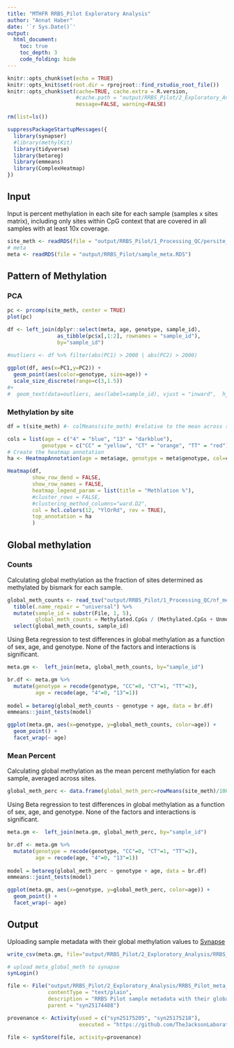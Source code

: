 ```yaml
---
title: "MTHFR RRBS_Pilot Exploratory Analysis"
author: "Annat Haber"
date: '`r Sys.Date()`'
output: 
  html_document:
    toc: true
    toc_depth: 3
    code_folding: hide
---
```


```r
knitr::opts_chunk$set(echo = TRUE)
knitr::opts_knit$set(root.dir = rprojroot::find_rstudio_root_file())
knitr::opts_chunk$set(cache=TRUE, cache.extra = R.version, 
                      #cache.path = "output/RRBS_Pilot/2_Exploratory_Analysis/",
                      message=FALSE, warning=FALSE)
```

```r
rm(list=ls())

suppressPackageStartupMessages({
  library(synapser)
  #library(methylKit)
  library(tidyverse)
  library(betareg)
  library(emmeans)
  library(ComplexHeatmap)
})
```

## Input
Input is percent methylation in each site for each sample (samples x sites matrix), including only sites within CpG context that are covered in all samples with at least 10x coverage. 
```r
site_meth <- readRDS(file = "output/RRBS_Pilot/1_Processing_QC/persite_meth.RDS")
# meta
meta <- readRDS(file = "output/RRBS_Pilot/sample_meta.RDS")
```

## Pattern of Methylation
### PCA
```r
pc <- prcomp(site_meth, center = TRUE)
plot(pc)

df <- left_join(dplyr::select(meta, age, genotype, sample_id),
                as_tibble(pc$x[,1:2], rownames = "sample_id"),
                by="sample_id")

#outliers <- df %>% filter(abs(PC1) > 2000 | abs(PC2) > 2000)
  
ggplot(df, aes(x=PC1,y=PC2)) + 
  geom_point(aes(color=genotype, size=age)) +
  scale_size_discrete(range=c(3,1.5)) 
#+
#  geom_text(data=outliers, aes(label=sample_id), vjust = "inward",  hjust = -0.5)
```
  
### Methylation by site  
```r
df = t(site_meth) #- colMeans(site_meth) #relative to the mean across samples

cols = list(age = c("4" = "blue", "13" = "darkblue"),
           genotype = c("CC" = "yellow", "CT" = "orange", "TT" = "red"))
# Create the heatmap annotation
ha <- HeatmapAnnotation(age = meta$age, genotype = meta$genotype, col=cols)

Heatmap(df,
        show_row_dend = FALSE,
        show_row_names = FALSE,
        heatmap_legend_param = list(title = "Methlation %"),
        #cluster_rows = FALSE, 
        #clustering_method_columns="ward.D2", 
        col = hcl.colors(12, "YlOrRd", rev = TRUE),
        top_annotation = ha
        )
```



## Global methylation {.tabset .tabset-fade .tabset-pills}
### Counts
Calculating global methylation as the fraction of sites determined as methylated by bismark for each sample.
```r
global_meth_counts <- read_tsv("output/RRBS_Pilot/1_Processing_QC/nf_methylseq_output/bismark_summary/bismark_summary_report.txt") %>%
  tibble(.name_repair = "universal") %>%
  mutate(sample_id = substr(File, 1, 5),
         global_meth_counts = Methylated.CpGs / (Methylated.CpGs + Unmethylated.CpGs) ) %>%
  select(global_meth_counts, sample_id)
```

Using Beta regression to test differences in global methylation as a function of sex, age, and genotype. None of the factors and interactions is significant.
```r
meta.gm <-  left_join(meta, global_meth_counts, by="sample_id")

br.df <- meta.gm %>%
  mutate(genotype = recode(genotype, "CC"=0, "CT"=1, "TT"=2),
         age = recode(age, "4"=0, "13"=1))
   
model = betareg(global_meth_counts ~ genotype + age, data = br.df)
emmeans::joint_tests(model)

ggplot(meta.gm, aes(x=genotype, y=global_meth_counts, color=age)) +
  geom_point() +
  facet_wrap(~ age)

```

### Mean Percent
Calculating global methylation as the mean percent methylation for each sample, averaged across sites.
```r
global_meth_perc <- data.frame(global_meth_perc=rowMeans(site_meth)/100, sample_id=rownames(site_meth))
```

Using Beta regression to test differences in global methylation as a function of sex, age, and genotype. None of the factors and interactions is significant.
```r
meta.gm <-  left_join(meta.gm, global_meth_perc, by="sample_id")

br.df <- meta.gm %>%
  mutate(genotype = recode(genotype, "CC"=0, "CT"=1, "TT"=2),
         age = recode(age, "4"=0, "13"=1))
   
model = betareg(global_meth_perc ~ genotype + age, data = br.df)
emmeans::joint_tests(model)

ggplot(meta.gm, aes(x=genotype, y=global_meth_perc, color=age)) +
  geom_point() +
  facet_wrap(~ age)

```

## Output
Uploading sample metadata with their global methylation values to [Synapse](https://www.synapse.org/#!Synapse:syn23573590/wiki/607402)
```r
write_csv(meta.gm, file="output/RRBS_Pilot/2_Exploratory_Analysis/RRBS_Pilot_meta_globalmeth.csv")

# upload meta_global_meth to synapse
synLogin() 

file <- File("output/RRBS_Pilot/2_Exploratory_Analysis/RRBS_Pilot_meta_globalmeth.csv",
             contentType = "text/plain",
             description = "RRBS Pilot sample metadata with their global methylation values",
             parent = "syn25174488")

provenance <- Activity(used = c("syn25175205", "syn25175218"),
                       executed = "https://github.com/TheJacksonLaboratory/MTHFR_C667T/blob/master/RRBS_Pilot_2_Exploratory_Analysis.Rmd")

file <- synStore(file, activity=provenance)
``````
